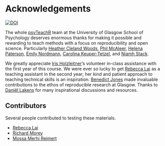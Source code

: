 # Acknowledgements {-}


[![DOI](https://zenodo.org/badge/166541547.svg)](https://zenodo.org/badge/latestdoi/166541547)


The whole [psyTeachR](https://psyteachr.github.io) team at the University of Glasgow School of Psychology deserves enormous thanks for making it possible and rewarding to teach methods with a focus on reproducibility and open science. Particularly 
[Heather Cleland Woods](https://github.com/clelandwoods), 
[Phil McAleer](https://github.com/philmcaleer), 
[Helena Paterson](https://github.com/HelenaPaterson), 
[Emily Nordmann](https://github.com/emilynordmann),
[Carolina Keuper-Tetzel](https://github.com/carolinakt), and 
[Niamh Stack](https://github.com/eavanmac).

We greatly appreciate [Iris Holzleitner](https://github.com/orgs/facelab/people/iholzleitner)'s volunteer in-class assistance with the first year of this course. We were ever so lucky to get [Rebecca Lai](https://github.com/RebeccaJLai) as a teaching assistant in the second year; her kind and patient approach to teaching technical skills is an inspiration. [Benedict Jones](https://www.strath.ac.uk/staff/jonesbenedictprofessor/) made invaluable contributions to the ethos of reproducible research at Glasgow. Thanks to [Daniël Lakens](https://github.com/Lakens) for many inspirational discussions and resources.

## Contributors

Several people contributed to testing these materials.

* [Rebecca Lai](https://github.com/RebeccaJLai)
* [Richard Morey](https://github.com/richarddmorey)
* [Mossa Merhi Reimert](https://github.com/CGMossa)